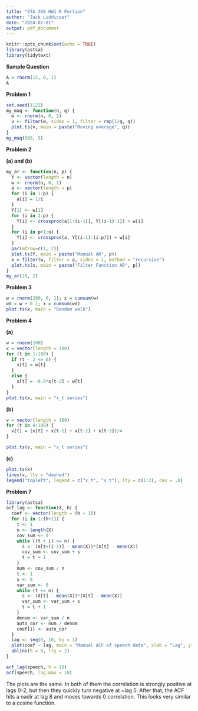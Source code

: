 ```yaml
---
title: "STA 368 HW1 R Portion"
author: "Jack Liddicoat"
date: "2024-02-01"
output: pdf_document
---
```


```r
knitr::opts_chunk$set(echo = TRUE)
library(astsa)
library(tidytext)
```

**Sample Question**

```r
A = rnorm(12, 0, 1)
A
```


**Problem 1**

```r
set.seed(1122)
my_maq <- function(n, q) {
  w <- rnorm(n, 0, 1)
  v <- filter(w, sides = 1, filter = rep(1/q, q))
  plot.ts(v, main = paste("Moving average", q))
}
my_maq(500, 5)
```


**Problem 2**

**(a) and (b)**
```r
my_ar <- function(n, p) {
  Y <- vector(length = n)
  w <- rnorm(n, 0, 1)
  a <- vector(length = p)
  for (i in 1:p) {
    a[i] = 1/i
  }
  Y[1] <- w[1]
  for (i in 2:p) {
    Y[i] <- crossprod(a[1:(i-1)], Y[(i-1):1]) + w[i]
  }
  for (i in p+1:n) {
    Y[i] <- crossprod(a, Y[(i-1):(i-p)]) + w[i]
  }
  par(mfrow=c(1, 2))
  plot.ts(Y, main = paste("Manual AR", p))
  x = filter(w, filter = a, sides = 1, method = "recursive") 
  plot.ts(x, main = paste("Filter Function AR", p))
}
my_ar(20, 2)
```

**Problem 3**

```r
w = rnorm(200, 0, 1); x = cumsum(w)
wd = w + 0.1; x = cumsum(wd)
plot.ts(x, main = "Random walk")
```


**Problem 4**

**(a)**

```r
w = rnorm(100)
x = vector(length = 100)
for (t in 1:100) {
  if (t - 2 <= 0) {
    x[t] = w[t]
  }
  else {
    x[t] = -0.9*x[t-2] + w[t]
  }
}
plot.ts(x, main = "x_t series")
```


**(b)**

```r
v = vector(length = 100)
for (t in 4:100) {
  v[t] = (x[t] + x[t-1] + x[t-2] + x[t-3])/4
}

plot.ts(v, main = "v_t series")
```


**(c)**

```r
plot.ts(x)
lines(v, lty = "dashed")
legend("topleft", legend = c("x_t", "v_t"), lty = c(1:2), cex = .8)
```


**Problem 7**

```r
library(astsa)
acf_lag <- function(X, h) {
  coef <- vector(length = (h + 1))
  for (i in 1:(h+1)) {
    t <- 1
    n <- length(X)
    cov_sum <- 0
    while ((t + i) <= n) {
      s <- (X[t+(i-1)] - mean(X))*(X[t] - mean(X))
      cov_sum <- cov_sum + s
      t = t + 1
    }
    num <- cov_sum / n
    t <- 1
    s <- 0
    var_sum <- 0
    while (t <= n) {
      s <- (X[t] - mean(X))*(X[t] - mean(X))
      var_sum <- var_sum + s
      t = t + 1
    }
    denom <- var_sum / n
    auto_cor <- num / denom
    coef[i] <- auto_cor
  }
  lag <- seq(0, 10, by = 1)
  plot(coef ~ lag, main = "Manual ACF of speech data", xlab = "Lag", ylab = "ACF")
  abline(h = 0, lty = 2)
}

acf_lag(speech, h = 10)
acf(speech, lag.max = 10)
```
The plots are the same. In both of them the correlation is strongly positive at
lags 0-2, but then they quickly turn negative at ~lag 5. After that, the ACF hits a
nadir at lag 8 and moves towards 0 correlation. This looks very similar to a cosine function.




